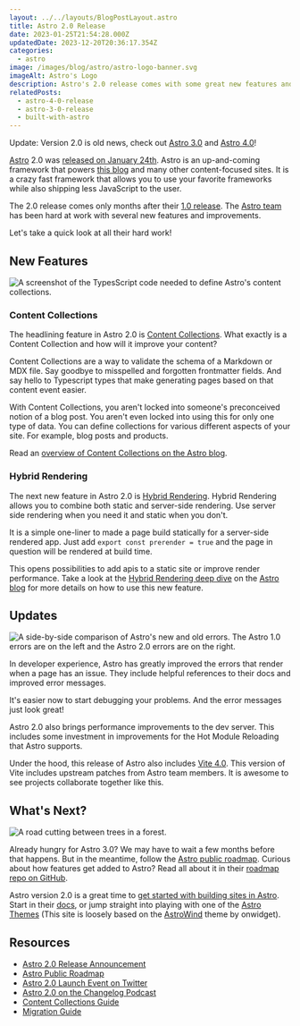 ```yaml
---
layout: ../../layouts/BlogPostLayout.astro
title: Astro 2.0 Release
date: 2023-01-25T21:54:28.000Z
updatedDate: 2023-12-20T20:36:17.354Z
categories:
  - astro
image: /images/blog/astro/astro-logo-banner.svg
imageAlt: Astro's Logo
description: Astro's 2.0 release comes with some great new features and improvements.
relatedPosts:
  - astro-4-0-release
  - astro-3-0-release
  - built-with-astro
---
```


Update: Version 2.0 is old news, check out [Astro 3.0](../astro-3-0-release/) and [Astro 4.0](../astro-4-0-release/)!

[Astro](../astro/) 2.0 was [released on January 24th](https://astro.build/blog/astro-2/). Astro is an
up-and-coming framework that powers [this blog](/blog/built-with-astro/) and many
other content-focused sites. It is a crazy fast framework that allows you to use
your favorite frameworks while also shipping less JavaScript to the user.

The 2.0 release comes only months after their [1.0 release](/blog/astro-1-0-release/).
The [Astro team](https://astro.build/) has been hard at work with several new features
and improvements.

Let's take a quick look at all their hard work!

## New Features

<img src="/images/blog/astro/astro-2-0-content-collections.webp" alt="A screenshot of the TypesScript code needed to define Astro's content collections." />

### Content Collections

The headlining feature in Astro 2.0 is [Content Collections](https://docs.astro.build/en/guides/content-collections/).
What exactly is a Content Collection and how will it improve your content?

Content Collections are a way to validate the schema of a Markdown or MDX file.
Say goodbye to misspelled and forgotten frontmatter fields. And say hello to
Typescript types that make generating pages based on that content event easier.

With Content Collections, you aren't locked into someone's preconceived notion
of a blog post. You aren't even locked into using this for only one type of data.
You can define collections for various different aspects of your site. For example,
blog posts and products.

Read an [overview of Content Collections on the Astro blog](https://astro.build/blog/introducing-content-collections/).

<RandomSupport />

### Hybrid Rendering

The next new feature in Astro 2.0 is [Hybrid Rendering](https://astro.build/blog/astro-2/#hybrid-rendering-static-meets-dynamic).
Hybrid Rendering allows you to combine both static and server-side rendering.
Use server side rendering when you need it and static when you don't.

It is a simple one-liner to made a page build statically for a server-side rendered app.
Just add `export const prerender = true` and the page in question will be rendered
at build time.

This opens possibilities to add apis to a static site or improve render performance.
Take a look at the [Hybrid Rendering deep dive](https://astro.build/blog/hybrid-rendering/)
on the [Astro blog](https://astro.build/blog/) for more details on how to use this new feature.

## Updates

<img src="/images/blog/astro/astro-2-0-error-comparison.webp" alt="A side-by-side comparison of Astro's new and old errors. The Astro 1.0 errors are on the left and the Astro 2.0 errors are on the right." />

In developer experience, Astro has greatly improved the errors that render when
a page has an issue. They include helpful references to their docs and improved
error messages.

It's easier now to start debugging your problems. And the error messages just look great!

Astro 2.0 also brings performance improvements to the dev server. This includes
some investment in improvements for the Hot Module Reloading that Astro supports.

Under the hood, this release of Astro also includes [Vite 4.0](https://vitejs.dev/).
This version of Vite includes upstream patches from Astro team members. It is awesome
to see projects collaborate together like this.

## What's Next?

<img src="/images/blog/generic/roadmap.webp" alt="A road cutting between trees in a forest." />

Already hungry for Astro 3.0? We may have to wait a few months before that happens.
But in the meantime, follow the [Astro public roadmap](https://github.com/orgs/withastro/projects/11/views/1). Curious about how features get added to Astro? Read all about it in their
[roadmap repo on GitHub](https://github.com/withastro/roadmap).

Astro version 2.0 is a great time to [get started with building sites in Astro](https://docs.astro.build/en/getting-started/). Start in their [docs](https://docs.astro.build/en/install/auto/),
or jump straight into playing with one of the [Astro Themes](https://astro.build/themes/)
(This site is loosely based on the [AstroWind](https://astro.build/themes/details/astrowind/)
theme by onwidget).

## Resources

- [Astro 2.0 Release Announcement](https://astro.build/blog/astro-2/)
- [Astro Public Roadmap](https://github.com/orgs/withastro/projects/11/views/1)
- [Astro 2.0 Launch Event on Twitter](https://twitter.com/astrodotbuild/status/1617975871872323584)
- [Astro 2.0 on the Changelog Podcast](https://changelog.com/jsparty/260)
- [Content Collections Guide](https://docs.astro.build/en/guides/content-collections/)
- [Migration Guide](https://docs.astro.build/en/guides/upgrade-to/v2/)
